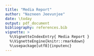 ```yaml
---
title: "Media Report"
author: "Nazneen Jeevunjee"
date: \today
output: pdf_document
bibliography: references.bib
vignette: >
  %\VignetteIndexEntry{ Media Report }
  %\VignetteEngine{knitr::rmarkdown}
  %\usepackage[utf8]{inputenc} 
---
```


